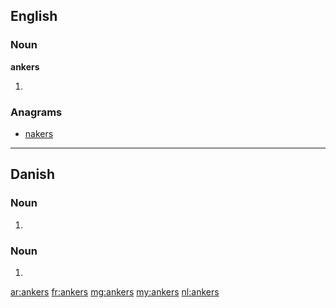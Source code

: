 ==English==

===Noun===
'''ankers'''

# {{plural of|[[anker]]}}

===Anagrams===
* [[nakers#English|nakers]]

----

==Danish==

===Noun===
{{infl|da|noun form|g=n}}

# {{form of|genitive singular indefinite|anker|lang=da}}

===Noun===
{{infl|da|noun form|head=ankes}} {{c}}

# {{form of|genitive plural indefinite|anke|lang=da}}

[[ar:ankers]]
[[fr:ankers]]
[[mg:ankers]]
[[my:ankers]]
[[nl:ankers]]